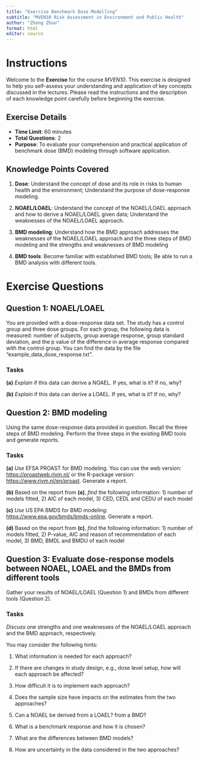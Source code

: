 ```yaml
---
title: "Exercise Benchmark Dose Modelling"
subtitle: "MVEN10 Risk Assessment in Environment and Public Health"
author: "Zheng Zhou"
format: html
editor: source
---
```


# Instructions

Welcome to the **Exercise** for the course *MVEN10*.
This exercise is designed to help you self-assess your understanding and application of key concepts discussed in the lectures.
Please read the instructions and the description of each knowledge point carefully before beginning the exercise.

## Exercise Details

- **Time Limit**: 60 minutes
- **Total Questions**: 2
- **Purpose**: To evaluate your comprehension and practical application of benchmark dose (BMD) modeling through software application.

## Knowledge Points Covered {.smaller}

1. **Dose**: Understand the concept of dose and its role in risks to human health and the environment; Understand the purpose of dose-response modeling.

2. **NOAEL/LOAEL**: Understand the concept of the NOAEL/LOAEL approach and how to derive a NOAEL/LOAEL given data; Understand the weaknesses of the NOAEL/LOAEL approach.

3. **BMD modeling**: Understand how the BMD approach addresses the weaknesses of the NOAEL/LOAEL approach and the three steps of BMD modeling and the strengths and weaknesses of BMD modeling

4. **BMD tools**: Become familiar with established BMD tools; Be able to run a BMD analysis with different tools.

# Exercise Questions

## Question 1: NOAEL/LOAEL

You are provided with a dose-response data set. The study has a control group and three dose groups. For each group, the following data is measured: number of subjects, group average response, group standard deviation, and the p value of the difference in average response compared with the control group. You can find the data by the file "example_data_dose_response.txt".

### Tasks

**(a)** *Explain* if this data can derive a NOAEL. If yes, what is it? If no, why?

**(b)** *Explain* if this data can derive a LOAEL. If yes, what is it? If no, why?
 
## Question 2: BMD modeling

Using the same dose-response data provided in question. Recall the three steps of BMD modeling. Perform the three steps in the existing BMD tools and generate reports.

### Tasks

**(a)** *Use* EFSA PROAST for BMD modeling. You can use the web version: [https://proastweb.rivm.nl/](https://proastweb.rivm.nl/) or the R-package version: [https://www.rivm.nl/en/proast](https://www.rivm.nl/en/proast). Generate a report.

**(b)** Based on the report from **(a)**, *find* the following information: 1) number of models fitted, 2) AIC of each model, 3) CED, CEDL and CEDU of each model

**(c)** *Use* US EPA BMDS for BMD modeling: [https://www.epa.gov/bmds/bmds-online](https://www.epa.gov/bmds/bmds-online). Generate a report.

**(d)** Based on the report from **(c)**, *find* the following information: 1) number of models fitted, 2) P-value, AIC and reason of recommendation of each model, 3) BMD, BMDL and BMDU of each model 
 
## Question 3: Evaluate dose-response models between NOAEL, LOAEL and the BMDs from different tools

Gather your results of NOAEL/LOAEL (Question 1) and BMDs from different tools (Question 2). 

### Tasks

*Discuss* one strengths and one weaknesses of the NOAEL/LOAEL approach and the BMD approach, respectively.

You may consider the following hints:

1. What information is needed for each approach?

2. If there are changes in study design, e.g., dose level setup, how will each approach be affected?

2. How difficult it is to implement each approach?

3. Does the sample size have impacts on the estimates from the two approaches?

4. Can a NOAEL be derived from a LOAEL? from a BMD? 

5. What is a benchmark response and how it is chosen?

6. What are the differences between BMD models?

7. How are uncertainty in the data considered in the two approaches?

